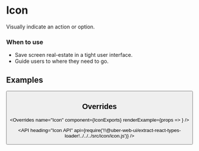 <!--
Copyright (c) 2018 Uber Technologies, Inc.

This source code is licensed under the MIT license found in the
LICENSE file in the root directory of this source tree.
-->





# Icon

Visually indicate an action or option.

### When to use

- Save screen real-estate in a tight user interface.
- Guide users to where they need to go.

## Examples

<Example title="Basic Usage" path="examples/icon/basic.js">
  <Basic />
</Example>

<Example title="Available Icons" path="examples/icon/list.js">
  <List />
</Example>

<Example title="Icon in a Button" path="examples/icon/button.js">
  <Button />
</Example>

## Overrides

<Overrides
  name="Icon"
  component={IconExports}
  renderExample={props => <ArrowRight size={36} overrides={props.overrides} />}
/>

<API
  heading="Icon API"
  api={require('!!@uber-web-ui/extract-react-types-loader!../../../src/icon/icon.js')}
/>
